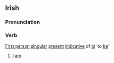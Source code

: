 ==Irish==
===Pronunciation===
{{IPA|[tɑːm&#690;]}}
===Verb===
[[First person]] [[singular]] [[present]] [[indicative]] of [[bí]] 'to [[be]]'
#[[I]] [[am]]